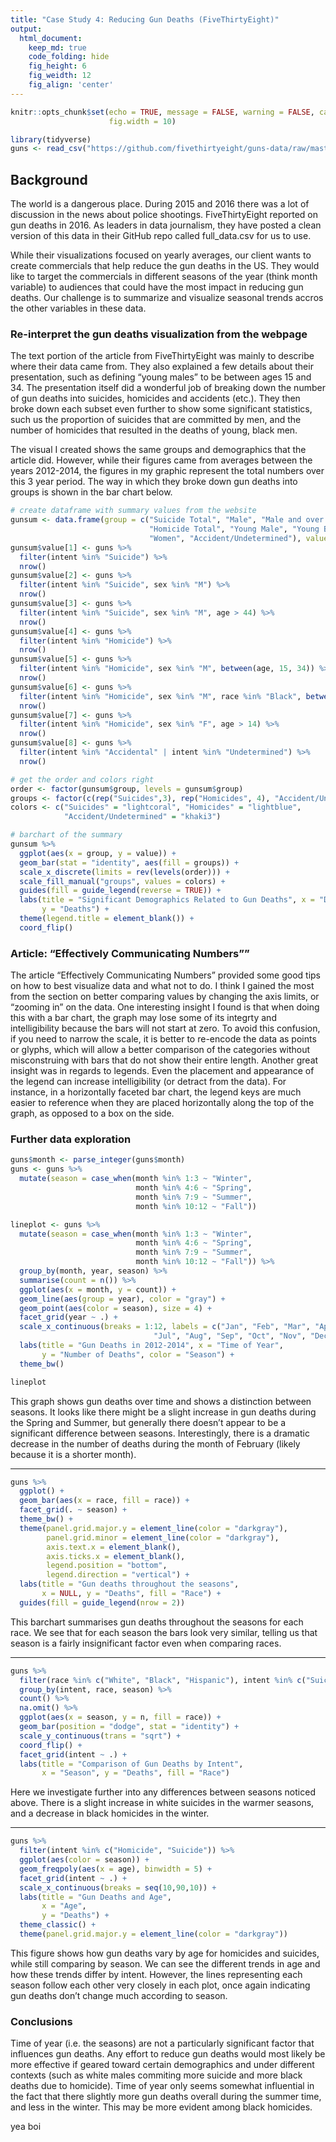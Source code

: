 ```yaml
---
title: "Case Study 4: Reducing Gun Deaths (FiveThirtyEight)"
output:
  html_document:  
    keep_md: true
    code_folding: hide
    fig_height: 6
    fig_weidth: 12
    fig_align: 'center'
---
```


```r
knitr::opts_chunk$set(echo = TRUE, message = FALSE, warning = FALSE, cache = TRUE,
                      fig.width = 10)
```

```r
library(tidyverse)
guns <- read_csv("https://github.com/fivethirtyeight/guns-data/raw/master/full_data.csv")
```

## Background

The world is a dangerous place. During 2015 and 2016 there was a lot of discussion in the news about police shootings. FiveThirtyEight reported on gun deaths in 2016. As leaders in data journalism, they have posted a clean version of this data in their GitHub repo called full_data.csv for us to use.

While their visualizations focused on yearly averages, our client wants to create commercials that help reduce the gun deaths in the US. They would like to target the commercials in different seasons of the year (think month variable) to audiences that could have the most impact in reducing gun deaths. Our challenge is to summarize and visualize seasonal trends accros the other variables in these data.

\n

### Re-interpret the gun deaths visualization from the webpage

The text portion of the article from FiveThirtyEight was mainly to describe where their data came from. They also explained a few details about their presentation, such as defining "young males" to be between ages 15 and 34. The presentation itself did a wonderful job of breaking down the number of gun deaths into suicides, homicides and accidents (etc.). They then broke down each subset even further to show some significant statistics, such us the proportion of suicides that are committed by men, and the number of homicides that resulted in the deaths of young, black men.

The visual I created shows the same groups and demographics that the article did. However, while their figures came from averages between the years 2012-2014, the figures in my graphic represent the total numbers over this 3 year period. The way in which they broke down gun deaths into groups is shown in the bar chart below.

```r
# create dataframe with summary values from the website
gunsum <- data.frame(group = c("Suicide Total", "Male", "Male and over 44",
                               "Homicide Total", "Young Male", "Young Black Male",
                               "Women", "Accident/Undetermined"), value = rep(NA,8))
gunsum$value[1] <- guns %>%
  filter(intent %in% "Suicide") %>%
  nrow()
gunsum$value[2] <- guns %>%
  filter(intent %in% "Suicide", sex %in% "M") %>%
  nrow()
gunsum$value[3] <- guns %>%
  filter(intent %in% "Suicide", sex %in% "M", age > 44) %>%
  nrow()
gunsum$value[4] <- guns %>%
  filter(intent %in% "Homicide") %>%
  nrow()
gunsum$value[5] <- guns %>%
  filter(intent %in% "Homicide", sex %in% "M", between(age, 15, 34)) %>%
  nrow()
gunsum$value[6] <- guns %>%
  filter(intent %in% "Homicide", sex %in% "M", race %in% "Black", between(age, 15, 34)) %>%
  nrow()
gunsum$value[7] <- guns %>%
  filter(intent %in% "Homicide", sex %in% "F", age > 14) %>%
  nrow()
gunsum$value[8] <- guns %>%
  filter(intent %in% "Accidental" | intent %in% "Undetermined") %>%
  nrow()

# get the order and colors right
order <- factor(gunsum$group, levels = gunsum$group)
groups <- factor(c(rep("Suicides",3), rep("Homicides", 4), "Accident/Undetermined"))
colors <- c("Suicides" = "lightcoral", "Homicides" = "lightblue", 
            "Accident/Undetermined" = "khaki3")

# barchart of the summary
gunsum %>%
  ggplot(aes(x = group, y = value)) +
  geom_bar(stat = "identity", aes(fill = groups)) +
  scale_x_discrete(limits = rev(levels(order))) +
  scale_fill_manual("groups", values = colors) +
  guides(fill = guide_legend(reverse = TRUE)) +
  labs(title = "Significant Demographics Related to Gun Deaths", x = "Demographic",
       y = "Deaths") +
  theme(legend.title = element_blank()) +
  coord_flip()
```

\n

### Article: "Effectively Communicating Numbers""

The article “Effectively Communicating Numbers" provided some good tips on how to best visualize data and what not to do. I think I gained the most from the section on better comparing values by changing the axis limits, or "zooming in" on the data. One interesting insight I found is that when doing this with a bar chart, the graph may lose some of its integrty and intelligibility because the bars will not start at zero. To avoid this confusion, if you need to narrow the scale, it is better to re-encode the data as points or glyphs, which will allow a better comparison of the categories without misconstruing with bars that do not show their entire length. Another great insight was in regards to legends. Even the placement and appearance of the legend can increase intelligibility (or detract from the data). For instance, in a horizontally faceted bar chart, the legend keys are much easier to reference when they are placed horizontally along the top of the graph, as opposed to a box on the side.

\n

### Further data exploration

```r
guns$month <- parse_integer(guns$month)
guns <- guns %>%
  mutate(season = case_when(month %in% 1:3 ~ "Winter",
                            month %in% 4:6 ~ "Spring",
                            month %in% 7:9 ~ "Summer",
                            month %in% 10:12 ~ "Fall"))
```

```r
lineplot <- guns %>%
  mutate(season = case_when(month %in% 1:3 ~ "Winter",
                            month %in% 4:6 ~ "Spring",
                            month %in% 7:9 ~ "Summer",
                            month %in% 10:12 ~ "Fall")) %>%
  group_by(month, year, season) %>%
  summarise(count = n()) %>%
  ggplot(aes(x = month, y = count)) +
  geom_line(aes(group = year), color = "gray") +
  geom_point(aes(color = season), size = 4) +
  facet_grid(year ~ .) +
  scale_x_continuous(breaks = 1:12, labels = c("Jan", "Feb", "Mar", "Apr", "May", "Jun", 
                                "Jul", "Aug", "Sep", "Oct", "Nov", "Dec")) +
  labs(title = "Gun Deaths in 2012-2014", x = "Time of Year", 
       y = "Number of Deaths", color = "Season") +
  theme_bw()

lineplot
```

This graph shows gun deaths over time and shows a distinction between seasons. It looks like there might be a slight increase in gun deaths during the Spring and Summer, but generally there doesn't appear to be a significant difference between seasons. Interestingly, there is a dramatic decrease in the number of deaths during the month of February (likely because it is a shorter month).

----

```r
guns %>%
  ggplot() +
  geom_bar(aes(x = race, fill = race)) +
  facet_grid(. ~ season) +
  theme_bw() +
  theme(panel.grid.major.y = element_line(color = "darkgray"), 
        panel.grid.minor = element_line(color = "darkgray"),
        axis.text.x = element_blank(),
        axis.ticks.x = element_blank(),
        legend.position = "bottom",
        legend.direction = "vertical") +
  labs(title = "Gun deaths throughout the seasons",
       x = NULL, y = "Deaths", fill = "Race") +
  guides(fill = guide_legend(nrow = 2))
```

This barchart summarises gun deaths throughout the seasons for each race. We see that for each season the bars look very similar, telling us that season is a fairly insignificant factor even when comparing races. 

----

```r
guns %>%
  filter(race %in% c("White", "Black", "Hispanic"), intent %in% c("Suicide", "Homicide")) %>%
  group_by(intent, race, season) %>%
  count() %>%
  na.omit() %>%
  ggplot(aes(x = season, y = n, fill = race)) +
  geom_bar(position = "dodge", stat = "identity") +
  scale_y_continuous(trans = "sqrt") +
  coord_flip() +
  facet_grid(intent ~ .) +
  labs(title = "Comparison of Gun Deaths by Intent", 
       x = "Season", y = "Deaths", fill = "Race")

```

Here we investigate further into any differences between seasons noticed above. There is a slight increase in white suicides in the warmer seasons, and a decrease in black homicides in the winter.

----

```r
guns %>%
  filter(intent %in% c("Homicide", "Suicide")) %>%
  ggplot(aes(color = season)) + 
  geom_freqpoly(aes(x = age), binwidth = 5) +
  facet_grid(intent ~ .) +
  scale_x_continuous(breaks = seq(10,90,10)) +
  labs(title = "Gun Deaths and Age", 
       x = "Age",
       y = "Deaths") +
  theme_classic() +
  theme(panel.grid.major.y = element_line(color = "darkgray"))
```

This figure shows how gun deaths vary by age for homicides and suicides, while still comparing by season. We can see the different trends in age and how these trends differ by intent. However, the lines representing each season follow each other very closely in each plot, once again indicating gun deaths don't change much according to season. 

### Conclusions
Time of year (i.e. the seasons) are not a particularly significant factor that influences gun deaths. Any effort to reduce gun deaths would most likely be more effective if geared toward certain demographics and under different contexts (such as white males commiting more suicide and more black deaths due to homicide). Time of year only seems somewhat influential in the fact that there slightly more gun deaths overall during the summer time, and less in the winter. This may be more evident among black homicides. 

\n

yea boi

\n
